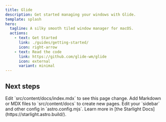 ```yaml
---
title: Glide
description: Get started managing your windows with Glide.
template: splash
hero:
  tagline: A silky smooth tiled window manager for macOS.
  actions:
    - text: Get Started
      link: ./guides/getting-started/
      icon: right-arrow
    - text: Read the code
      link: https://github.com/glide-wm/glide
      icon: external
      variant: minimal
---
```



## Next steps

<CardGrid stagger>
	<Card title="Update content" icon="pencil">
		Edit `src/content/docs/index.mdx` to see this page change.
	</Card>
	<Card title="Add new content" icon="add-document">
		Add Markdown or MDX files to `src/content/docs` to create new pages.
	</Card>
	<Card title="Configure your site" icon="setting">
		Edit your `sidebar` and other config in `astro.config.mjs`.
	</Card>
	<Card title="Read the docs" icon="open-book">
		Learn more in [the Starlight Docs](https://starlight.astro.build/).
	</Card>
</CardGrid>
